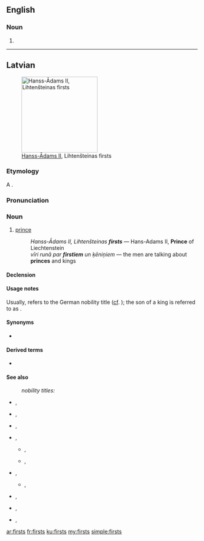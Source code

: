 ==English==

===Noun===
{{head|en}}

# {{plural of|first}}

----

==Latvian==
[[File:Fürst Hans-Adam II. von und zu Liechtenstein (cropped).jpg|thumb|200px|[[w:Hans-Adam II, Prince of Liechtenstein|Hanss-Ādams II]], Lihtenšteinas firsts]]

===Etymology===
A {{borrowing|de|Fürst||Prince|lang=de|nocap=1}}.

===Pronunciation===
{{rfap|lang=lv}}

===Noun===
{{lv-noun|m|1st|fem=firstiene}}

# [[prince]] {{gloss|[[nobility]] [[title]], above [[archduke]] and under [[king]]; [[correspond]]ing [[nobleman]]}}
#: ''Hanss-Ādams II, Lihtenšteinas '''firsts''''' — Hans-Adams II, '''Prince''' of Liechtenstein
#: ''vīri runā par '''firstiem''' un ķēniņiem'' — the men are talking about '''princes''' and kings

====Declension====
{{lv-decl-noun|first|s|1st}}

====Usage notes====
Usually, {{term|firsts|lang=lv}} refers to the German nobility title ([[cf]]. {{term|Fürst|lang=de}}); the son of a king is referred to as {{l/lv|princis|lang=lv}}.

====Synonyms====
* {{l/lv|princis}}

====Derived terms====
* {{l/lv|firstiste}}

====See also====
: ''nobility titles:''
{{top2}}
* {{l/lv|barons}}, {{l/lv|baronese}}
* {{l/lv|firsts}}, {{l/lv|firstiene}}
* {{l/lv|grāfs}}, {{l/lv|grāfiene}}
* {{l/lv|hercogs}}, {{l/lv|hercogiene}}
** {{l/lv|erchercogs}}, {{l/lv|erchercogiene}}
** {{l/lv|lielhercogs}}, {{l/lv|lielhercogiene}}
{{mid2}}
* {{l/lv|kņazs}}, {{l/lv|kņaziene}}
** {{l/lv|lielkņazs}}, {{l/lv|lielkņaziene}}
* {{l/lv|marķīzs}}, {{l/lv|marķīze}}
* {{l/lv|princis}}, {{l/lv|princese}}
* {{l/lv|vikonts}}, {{l/lv|vikontese}}
{{bottom}}

[[ar:firsts]]
[[fr:firsts]]
[[ku:firsts]]
[[my:firsts]]
[[simple:firsts]]